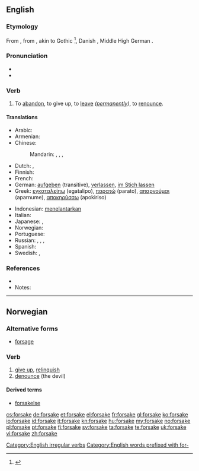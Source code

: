 ==English==

===Etymology===
From {{etyl|enm}} {{term|forsaken||to reject, deny|lang=enm}}, from {{etyl|ang}} {{term|forsacan||to dispute, quarrel, refuse, oppose|lang=ang}}, akin to Gothic {{term|𐍃𐌰𐌺𐌰𐌽|sc=Goth||tr=sakan||to rebuke, quarrel}}<ref>{{R:Webster 1913|forsake}}</ref>, Danish {{term|forsage||give up}}, Middle High German {{term|versachen||deny}}.

===Pronunciation===
* {{IPA|/foɻˈseɪk/}}
* {{rhymes|eɪk}}

===Verb===
{{en-verb|forsakes|forsaking|forsook|forsaken}}

# To [[abandon]], to give up, to [[leave]] ''([[permanently]])'', to [[renounce]].

====Translations====
{{trans-top|to abandon}}
* Arabic: {{t|ar|هجر|tr=hajara}}
* Armenian: {{t-|hy|լքել|tr=lk’el}}
* Chinese:
*: Mandarin: {{t-|cmn|放棄|sc=Hans}},  {{t-|cmn|放弃|tr=fàngqì|sc=Hans}},  {{t|cmn|拋棄|sc=Hans}},  {{t|cmn|抛弃|tr=pāoqì|sc=Hans}}
* Dutch: {{t-|nl|verzaken}}, {{t+|nl|opgeven}}
* Finnish: {{t+|fi|hylätä}}
* French: {{t+|fr|abandonner}}
* German: [[aufgeben]] (transitive), [[verlassen]], [[im Stich lassen]]
* Greek: [[εγκαταλείπω]] (egatalipo), [[παρατώ]] (parato), [[απαρνούμαι]] (aparnume), [[αποκηρύσσω]] (apokiriso)
{{trans-mid}}
* Indonesian: [[telantar|menelantarkan]]
* Italian: {{t+|it|abbandonare}}
* Japanese: {{t-|ja|見捨てる|tr=みすてる, misuteru}},  {{t-|ja|放棄する|tr=hōki-suru}}
* Norwegian: {{t+|no|forlate}}
* Portuguese: {{t+|pt|abandonar}}
* Russian: {{qualifier|perfective}} {{t+|ru|оставить|tr=ostávit'}},  {{qualifier|imperfective}} {{t+|ru|оставлять|tr=ostavlját'}},  {{qualifier|perfective}} {{t+|ru|покинуть|tr=pokínut'}},  {{qualifier|imperfective}} {{t|ru|покидать|tr=pokidát'}}
* Spanish: {{t+|es|abandonar}}
* Swedish: {{t|sv|försaka}}, {{t|sv|överge}}
{{trans-bottom}}

===References===
* {{R:Century 1911}}
* Notes:
<references/>

[[Category:English irregular verbs]]
[[Category:English words prefixed with for-]]

----

==Norwegian==

===Alternative forms===
* [[forsage]]

===Verb===
{{no-verb-1|forsak}}

# [[give up]], [[relinquish]]
# [[denounce]] (the devil)

====Derived terms====
* [[forsakelse]]

[[cs:forsake]]
[[de:forsake]]
[[et:forsake]]
[[el:forsake]]
[[fr:forsake]]
[[gl:forsake]]
[[ko:forsake]]
[[io:forsake]]
[[id:forsake]]
[[it:forsake]]
[[kn:forsake]]
[[hu:forsake]]
[[my:forsake]]
[[no:forsake]]
[[pl:forsake]]
[[pt:forsake]]
[[fi:forsake]]
[[sv:forsake]]
[[ta:forsake]]
[[te:forsake]]
[[uk:forsake]]
[[vi:forsake]]
[[zh:forsake]]